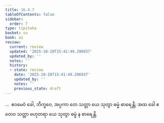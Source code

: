 ```yaml
---
title: 16.4.7
tableOfContents: false
sidebar:
  order: 7
type: tipitaka
basket: su
book: a1
review:
  current: review
  updated: '2025-10-20T15:41:49.296937'
  updated_by: ''
  notes: ''
  history:
  - state: review
    date: '2025-10-20T15:41:49.296937'
    updated_by: ''
    notes: ''
    previous_state: draft
---
```



<DynamicBreadcrumb />


<ReviewStatus review={frontmatter.review} showDetails={true} />

<HypothesisAnnotation frontmatter={frontmatter} />

<Division number="328" book="a1" e="ch" v="15" p="38">

<Paragraph number="419" book="a1">
…  ဧဝမေဝံ ခေါ, ဘိက္ခဝေ, အပ္ပကာ တေ သတ္တာ ယေ သုတွာ ဓမ္မံ ဓာရေန္တိ; အထ ခေါ ဧတေဝ သတ္တာ ဗဟုတရာ ယေ သုတွာ ဓမ္မံ န ဓာရေန္တိ.
</Paragraph>
</Division>